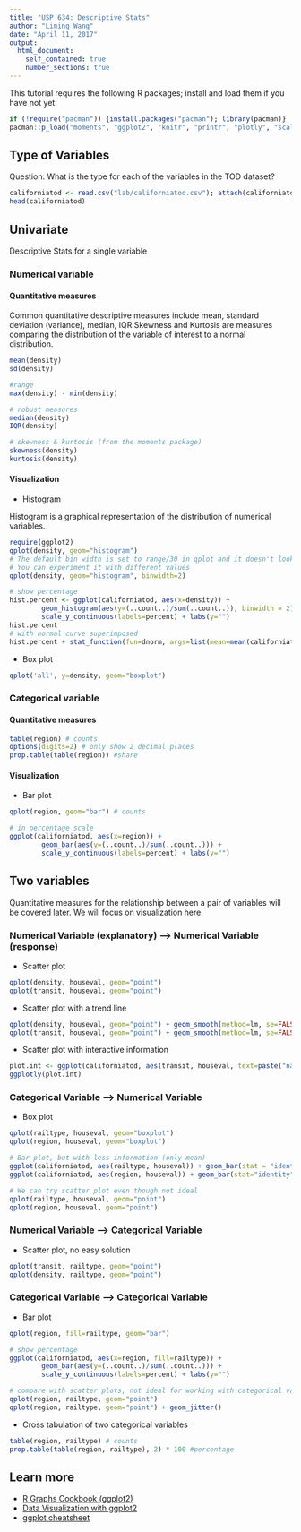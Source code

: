 ```yaml
---
title: "USP 634: Descriptive Stats"
author: "Liming Wang"
date: "April 11, 2017"
output: 
  html_document:
    self_contained: true
    number_sections: true
---
```


This tutorial requires the following R packages; install and load them if you have not yet:
```r
if (!require("pacman")) {install.packages("pacman"); library(pacman)}
pacman::p_load("moments", "ggplot2", "knitr", "printr", "plotly", "scales")
```

## Type of Variables
Question: What is the type for each of the variables in the TOD dataset?

```r
californiatod <- read.csv("lab/californiatod.csv"); attach(californiatod)
head(californiatod)
```


## Univariate
Descriptive Stats for a single variable

### Numerical variable

#### Quantitative measures

Common quantitative descriptive measures include mean, standard deviation (variance), median, IQR
Skewness and Kurtosis are measures comparing the distribution of the variable of interest to a normal distribution.

```r
mean(density)
sd(density)

#range
max(density) - min(density)

# robust measures
median(density)
IQR(density)

# skewness & kurtosis (from the moments package)
skewness(density)
kurtosis(density)
```

#### Visualization

* Histogram
  
Histogram is a graphical representation of the distribution of numerical variables. 
```r
require(ggplot2)
qplot(density, geom="histogram")
# The default bin width is set to range/30 in qplot and it doesn't look good. Let's set it to 2
# You can experiment it with different values
qplot(density, geom="histogram", binwidth=2)

# show percentage
hist.percent <- ggplot(californiatod, aes(x=density)) +  
        geom_histogram(aes(y=(..count..)/sum(..count..)), binwidth = 2) + 
        scale_y_continuous(labels=percent) + labs(y="")
hist.percent
# with normal curve superimposed
hist.percent + stat_function(fun=dnorm, args=list(mean=mean(californiatod$density), sd=sd(californiatod$density)))
```

* Box plot

```r
qplot('all', y=density, geom="boxplot")
```

### Categorical variable

#### Quantitative measures
```r
table(region) # counts
options(digits=2) # only show 2 decimal places
prop.table(table(region)) #share
```

#### Visualization
* Bar plot
```r
qplot(region, geom="bar") # counts

# in percentage scale
ggplot(californiatod, aes(x=region)) +  
        geom_bar(aes(y=(..count..)/sum(..count..))) + 
        scale_y_continuous(labels=percent) + labs(y="")
```

## Two variables

Quantitative measures for the relationship between a pair of variables will be covered later. We will focus on visualization here.

### Numerical Variable (explanatory) --> Numerical Variable (response)

* Scatter plot
```r
qplot(density, houseval, geom="point") 
qplot(transit, houseval, geom="point") 
```

* Scatter plot with a trend line
```r
qplot(density, houseval, geom="point") + geom_smooth(method=lm, se=FALSE)
qplot(transit, houseval, geom="point") + geom_smooth(method=lm, se=FALSE)
```

* Scatter plot with interactive information
```r
plot.int <- ggplot(californiatod, aes(transit, houseval, text=paste("name:", name))) + geom_point()
ggplotly(plot.int)

```

### Categorical Variable --> Numerical Variable

* Box plot
```r
qplot(railtype, houseval, geom="boxplot") 
qplot(region, houseval, geom="boxplot") 

# Bar plot, but with less information (only mean)
ggplot(californiatod, aes(railtype, houseval)) + geom_bar(stat = "identity")
ggplot(californiatod, aes(region, houseval)) + geom_bar(stat="identity")

# We can try scatter plot even though not ideal
qplot(railtype, houseval, geom="point") 
qplot(region, houseval, geom="point") 
```

### Numerical Variable --> Categorical Variable

* Scatter plot, no easy solution
```r
qplot(transit, railtype, geom="point")
qplot(density, railtype, geom="point")
```

### Categorical Variable --> Categorical Variable

* Bar plot
```r
qplot(region, fill=railtype, geom="bar")

# show percentage
ggplot(californiatod, aes(x=region, fill=railtype)) +  
        geom_bar(aes(y=(..count..)/sum(..count..))) + 
        scale_y_continuous(labels=percent) + labs(y="")

# compare with scatter plots, not ideal for working with categorical variables, even when the data points are jittered
qplot(region, railtype, geom="point")
qplot(region, railtype, geom="point") + geom_jitter()
```

* Cross tabulation of two categorical variables
```r
table(region, railtype) # counts
prop.table(table(region, railtype), 2) * 100 #percentage
```

## Learn more

- [R Graphs Cookbook (ggplot2)](http://www.cookbook-r.com/Graphs/)
- [Data Visualization with ggplot2](https://www.datacamp.com/courses/data-visualization-with-ggplot2-1)
- [ggplot cheatsheet](https://www.rstudio.com/wp-content/uploads/2015/03/ggplot2-cheatsheet.pdf)